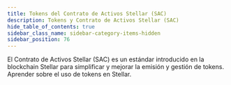 ```yaml
---
title: Tokens del Contrato de Activos Stellar (SAC)
description: Tokens y Contrato de Activos Stellar (SAC)
hide_table_of_contents: true
sidebar_class_name: sidebar-category-items-hidden
sidebar_position: 76
---
```


El Contrato de Activos Stellar (SAC) es un estándar introducido en la blockchain Stellar para simplificar y mejorar la emisión y gestión de tokens. Aprender sobre el uso de tokens en Stellar.

